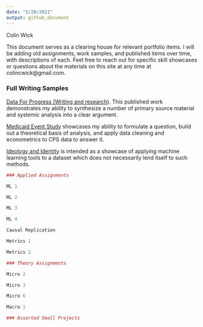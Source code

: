 ```yaml
---
date: "5/20/2021"
output: github_document
---
```


Colin Wick

This document serves as a clearing house for relevant portfolio items. I will be adding old assignments, work samples, and published items over time, with descriptions of each. Feel free to reach out for specific skill showcases or questions about the materials on this site at any time at colincwick@gmail.com.

### Full Writing Samples

[Data For Progress (Writing and research)](https://www.dataforprogress.org/memos/the-case-for-nationalizing-rural-hospitals). This published work demonstrates my ability to synthesize a number of primary source material and systemic analysis into a clear argument.

[Medicaid Event Study](https://github.com/ColinWick/MedicaidLabor/blob/main/Medicaid%20Expansion%20Effects%20on%20Labor%20Decisions.pdf) showcases my ability to formulate a question, build out a theoretical basis of analysis, and apply data cleaning and econometrics to CPS data to answer it. 

[Ideology and Identity](https://github.com/ColinWick/PublicOpinionML/blob/main/Ideology%20and%20Identity%20-%20Colin%20Wick.pdf) is intended as a showcase of applying machine learning tools to a dataset which does not necessarily lend itself to such methods.

```r
### Applied Assignments

ML 1

ML 2

ML 3

ML 4

Causal Replication

Metrics 1

Metrics 2

### Theory Assignments

Micro 2

Micro 3

Micro 6

Macro 1

### Assorted Small Projects
```